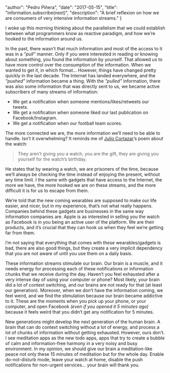 
  "author": "Pedro Piñera",
  "date": "2017-05-15",
  "title": "information.subscribe(next)",
  "description": "A brief reflexion on how we are consumers of very intensive information streams."
}




I woke up this morning thinking about the parallelism that we could establish between what programmers know as reactive paradigm, and how we’re hooked to the information around us.

In the past, there wasn’t that much information and most of the access to it was in a _“pull”_ manner. Only if you were interested in reading or knowing about something, you found the information by yourself. That allowed us to have more control over the consumption of the information. When we wanted to get it, in which format… However, things have changed pretty quickly in the last decade. The Internet has landed everywhere, and the _”pushed”_ information became a thing. With the _”pulled”_ information, there was also some information that was directly sent to us, we became active subscribers of many streams of information:

- We get a notification when someone mentions/likes/retweets our tweets.
- We get a notification when someone liked our last publication on Facebook/Instagram.
- We get a notification when our football team scores.

The more connected we are, the more information we’ll need to be able to handle. Isn’t it overwhelming? It reminds me of [Julio Cortazar](https://en.wikipedia.org/wiki/Julio_Cortázar)’s poem about the watch:

> They aren’t giving you a watch, you are the gift, they are giving you yourself for the watch’s birthday.

He states that by wearing a watch, we are prisoners of the time, because we’ll always be checking the time instead of enjoying the present, without any time limit. I the same with gadgets that have access to the Internet, the more we have, the more hooked we are on these streams, and the more difficult it is for us to escape from them.

We’re told that the new coming wearables are supposed to make our life easier, and nicer, but in my experience, that’s not what really happens. Companies behind these gadgets are businesses in the same way information companies are. Apple is as interested in selling you the watch as Facebook is in you being an active user of the platform. We are their products, and it’s crucial that they can hook us when they feel we’re getting far from them.

I’m not saying that everything that comes with these wearables/gadgets is bad, there are also good things, but they create a very implicit dependency that you are not aware of until you use them on a daily basis.

These information streams stimulate our brain. Our brain is a muscle, and it needs energy for processing each of these notifications or information chunks that we receive during the day. Haven’t you feel exhausted after a very intense day of using your computer or phone? Most likely, your brain did a lot of context switching, and our brains are not ready for that (at least our generation). Moreover, when we don’t have the information coming, we feel weird, and we find the stimulation because our brain became addictive to it. These are the moments when you pick up your phone, or your computer, and open Facebook _(even if you opened it 5 minutes ago)_ because it feels weird that you didn’t get any notification for 5 minutes.

New generations might develop the next generation of the human brain. A brain that can do context switching without a lot of energy, and process a lot of chunks of information without getting exhausted. However, ours don’t. I see meditation apps as the new todo apps, apps that try to create a bubble of calm and information-free harmony in a very noisy and busy environment. In my opinion, we should give our brain a meditation-like peace not only these 15 minutes of meditation but for the whole day. Enable do-not-disturb mode, leave your watch at home, disable the push notifications for non-urgent services… your brain will thank you.

    